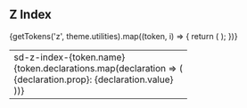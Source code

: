 
<Meta title="Packages/Tokens/Z-Index" />

## Z Index

<table>
  <tbody>
    {getTokens('z', theme.utilities).map((token, i) => {
      return (
        <tr key={token.name}>
          <td>
            <div className="font-bold">sd-z-index-{token.name}</div>
            {token.declarations.map(declaration => (
              <div key={declaration.prop}>
                {declaration.prop}: {declaration.value}
              </div>
            ))}
          </td>
        </tr>
      );
    })}
  </tbody>
</table>
